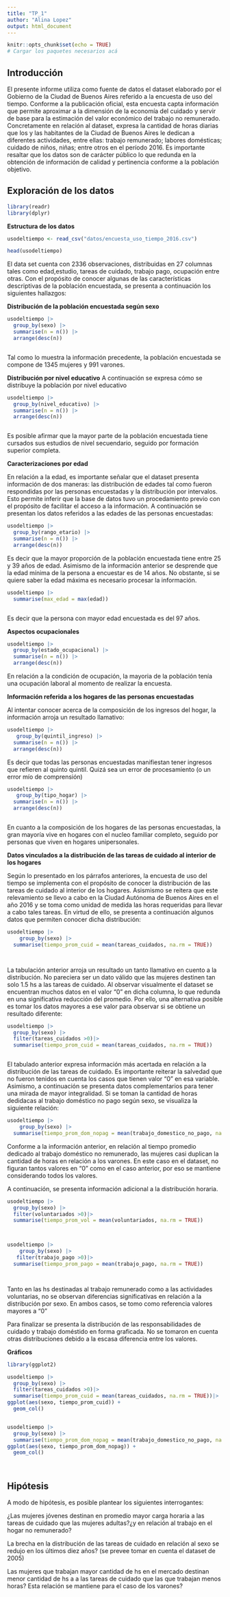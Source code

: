 ```yaml
---
title: "TP_1"
author: "Alina Lopez"
output: html_document
---
```



```r
knitr::opts_chunk$set(echo = TRUE)
# Cargar los paquetes necesarios acá
```


## Introducción
El presente informe utiliza como fuente de datos el dataset elaborado por el Gobierno de la Ciudad de Buenos Aires  referido a la encuesta de uso del tiempo.  Conforme a la publicación oficial,  esta encuesta capta información que permite aproximar a la dimensión de la economía del cuidado y servir de base para la estimación del valor económico del trabajo no remunerado. 
Concretamente en relación al dataset, expresa la cantidad de horas diarias que los y las habitantes de la Ciudad de Buenos Aires le dedican a diferentes actividades, entre ellas: trabajo remunerado; labores domésticas; cuidado de niños, niñas; entre otros en el período 2016.  Es importante resaltar que los datos son de carácter público lo que redunda en la obtención de información de calidad y pertinencia conforme a la población objetivo.  



## Exploración de los datos

```r
library(readr)
library(dplyr)


```

**Estructura de  los datos**
```r
usodeltiempo <- read_csv("datos/encuesta_uso_tiempo_2016.csv")


```

```r
head(usodeltiempo)
```

El data  set cuenta con 2336 observaciones,  distribuidas en 27 columnas tales como edad,estudio, tareas de cuidado, trabajo pago, ocupación entre otras. Con el propósito de conocer algunas de las características descriptivas de la población encuestada,  se presenta a continuación los siguientes hallazgos:

**Distribución de la población encuestada según sexo**
```r
usodeltiempo |> 
  group_by(sexo) |> 
  summarise(n = n()) |> 
  arrange(desc(n))



```
Tal como lo muestra la información precedente, la población encuestada se compone de 1345 mujeres y 991 varones. 

**Distribución por nivel educativo**
A continuación se expresa cómo se distribuye la población por nivel educativo

```r
usodeltiempo |> 
  group_by(nivel_educativo) |> 
  summarise(n = n()) |> 
  arrange(desc(n))



```
Es posible afirmar que la mayor parte de la población encuestada tiene cursados sus estudios de nivel secuendario, seguido por formación superior completa. 

**Caracterizaciones por edad**

En relación a la edad, es importante señalar que el dataset presenta información de dos maneras: las distribución de edades tal como fueron respondidas por las personas encuestadas y la distribución por intervalos.  Esto permite inferir que la base de datos tuvo un procedamiento previo con el propósito de facilitar el acceso a la información. A continuación se presentan los datos referidos a las edades de las personas encuestadas:



```r
usodeltiempo |> 
  group_by(rango_etario) |> 
  summarise(n = n()) |> 
  arrange(desc(n))


```

Es decir que la mayor proporción de la población encuestada tiene entre 25 y 39 años de edad.  Asimismo de la información anterior se desprende que la edad mínima de la persona a encuestar es de 14 años.  No obstante, si se quiere saber la edad máxima es necesario procesar la información.

```r
usodeltiempo |>
  summarise(max_edad = max(edad)) 



```
Es decir que la persona con mayor edad encuestada es del 97 años. 

**Aspectos ocupacionales**

```r
usodeltiempo |> 
  group_by(estado_ocupacional) |> 
  summarise(n = n()) |> 
  arrange(desc(n))


```
En relación a la condición de ocupación, la mayoria de la población tenía una ocupación laboral al momento de realizar la encuesta.


**Información referida a los hogares de las personas encuestadas**

Al intentar conocer acerca de la composición de los ingresos del hogar, la información arroja un resultado llamativo:

```r
usodeltiempo |> 
   group_by(quintil_ingreso) |> 
  summarise(n = n()) |> 
  arrange(desc(n))

```

Es decir que todas las personas encuestadas manifiestan tener ingresos que refieren al quinto quintil.  Quizá sea un error de procesamiento (o un error mío de comprensión)

```r
usodeltiempo |> 
   group_by(tipo_hogar) |> 
  summarise(n = n()) |> 
  arrange(desc(n))



```
En cuanto a la composición de los hogares de las personas encuestadas, la gran mayoría vive en hogares con el nucleo familiar completo, seguido por personas que viven en hogares unipersonales. 




**Datos vinculados a la distribución de las tareas de cuidado al interior de los hogares**

Según lo presentado en los párrafos anteriores, la encuesta de uso del tiempo se implementa con el propósito de conocer la distribución de las tareas de cuidado al interior de los hogares.  Asismismo se reitera que este relevamiento se llevo a cabo en la Ciudad Autónoma de Buenos Aires en el año 2016 y se toma como unidad de medida las horas requeridas para llevar a cabo tales tareas. En virtud de ello, se presenta a continuación algunos datos que permiten conocer dicha distribución:

```r
usodeltiempo |> 
    group_by(sexo) |>
  summarise(tiempo_prom_cuid = mean(tareas_cuidados, na.rm = TRUE))




```
La tabulación anterior arroja un resultado un tanto llamativo en cuento a la distribución. No pareciera ser un dato válido que las mujeres destinen tan solo 1.5 hs a las tareas de cuidado.  Al observar visualmente el dataset se encuentran muchos datos en el valor "0" en dicha columna, lo que redunda en una significativa reducción del promedio.  Por ello, una alternativa posible es tomar los datos mayores a ese valor para observar si se obtiene un resultado diferente:

```r
usodeltiempo |> 
  group_by(sexo) |>
  filter(tareas_cuidados >0)|>
  summarise(tiempo_prom_cuid = mean(tareas_cuidados, na.rm = TRUE)) 



```
El tabulado anterior expresa información más acertada en relación a la distribución de las tareas de cuidado.  Es importante reiterar la salvedad que no fueron tenidos en cuenta los casos que tienen valor "0" en esa variable. Asimismo, a continuación se presenta datos complementarios para tener una mirada de mayor integralidad.
Si se toman la cantidad de horas dedidacas al trabajo doméstico no pago según sexo, se visualiza la siguiente relación:

```r
usodeltiempo |> 
    group_by(sexo) |>
  summarise(tiempo_prom_dom_nopag = mean(trabajo_domestico_no_pago, na.rm = TRUE))


```

Conforme a la información anterior, en relación al tiempo promedio dedicado al trabajo doméstico no remunerado, las mujeres casi duplican la cantidad de horas en relación a los varones. En este caso en el dataset, no figuran tantos valores en "0" como en el caso anterior, por eso se mantiene considerando todos los valores. 

A continuación, se presenta información adicional a la distribución horaria. 


```r
usodeltiempo |> 
  group_by(sexo) |>
  filter(voluntariados >0)|>
  summarise(tiempo_prom_vol = mean(voluntariados, na.rm = TRUE)) 




```
```r
usodeltiempo |> 
    group_by(sexo) |>
   filter(trabajo_pago >0)|>
  summarise(tiempo_prom_pago = mean(trabajo_pago, na.rm = TRUE)) 




```
Tanto en las hs destinadas al trabajo remunerado como a las actividades voluntarias, no se observan diferencias significativas en relación a la distribución por sexo. En ambos casos, se tomo como referencia valores mayores a "0"

Para finalizar se presenta la distribución de las responsabilidades de cuidado y trabajo doméstido en forma graficada.  No se tomaron en cuenta otras distribuciones debido a la escasa diferencia entre los valores.

**Gráficos**

```r
library(ggplot2)

usodeltiempo |> 
  group_by(sexo) |>
  filter(tareas_cuidados >0)|>
  summarise(tiempo_prom_cuid = mean(tareas_cuidados, na.rm = TRUE))|> 
ggplot(aes(sexo, tiempo_prom_cuid)) +
  geom_col()



```

```r
usodeltiempo |> 
  group_by(sexo) |>
  summarise(tiempo_prom_dom_nopag = mean(trabajo_domestico_no_pago, na.rm = TRUE))|> 
ggplot(aes(sexo, tiempo_prom_dom_nopag)) +
  geom_col()




```




## Hipótesis

A modo de hipótesis, es posible plantear los siguientes interrogantes:

¿Las mujeres jóvenes destinan en promedio mayor carga horaria a las tareas de cuidado que las mujeres adultas?¿y en relación al trabajo en el hogar no remunerado?


La brecha en la distribución de las tareas de cuidado en relación al sexo se redujo en los últimos diez años? (se prevee tomar en cuenta el dataset de 2005)


Las mujeres que trabajan mayor cantidad de hs en el mercado destinan menor cantidad de hs a a las tareas de cuidado que las que trabajan menos horas?  Esta relación se mantiene para el caso de los varones?





